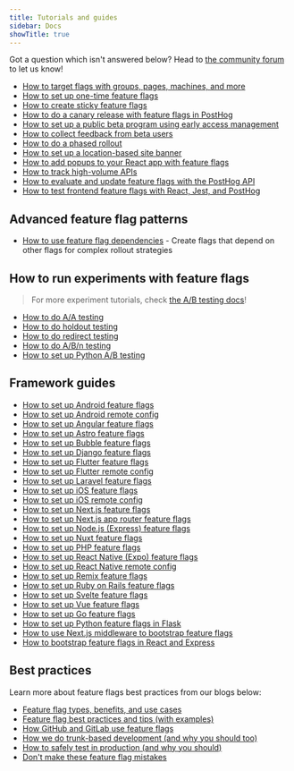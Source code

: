 ```yaml
---
title: Tutorials and guides
sidebar: Docs
showTitle: true
---
```

Got a question which isn't answered below? Head to [the community forum](/questions) to let us know!

- [How to target flags with groups, pages, machines, and more](/tutorials/group-page-machine-flags)
- [How to set up one-time feature flags](/tutorials/one-time-feature-flags)	
- [How to create sticky feature flags](/tutorials/sticky-feature-flags)
- [How to do a canary release with feature flags in PostHog](/tutorials/canary-release)
- [How to set up a public beta program using early access management](/tutorials/public-beta-program)
- [How to collect feedback from beta users](/tutorials/beta-feedback)
- [How to do a phased rollout](/tutorials/phased-rollout)
- [How to set up a location-based site banner](/tutorials/location-based-banner)
- [How to add popups to your React app with feature flags](/tutorials/react-popups)
- [How to track high-volume APIs](/tutorials/track-high-volume-apis)
- [How to evaluate and update feature flags with the PostHog API](/tutorials/api-feature-flags)
- [How to test frontend feature flags with React, Jest, and PostHog](/tutorials/test-frontend-feature-flags)

## Advanced feature flag patterns

- [How to use feature flag dependencies](/docs/feature-flags/dependencies) - Create flags that depend on other flags for complex rollout strategies

## How to run experiments with feature flags
> For more experiment tutorials, check [the A/B testing docs](/docs/experiments/tutorials)!

- [How to do A/A testing](/tutorials/aa-testing)
- [How to do holdout testing](/tutorials/holdout-testing)
- [How to do redirect testing](/tutorials/redirect-testing)
- [How to do A/B/n testing](/tutorials/abn-testing)
- [How to set up Python A/B testing](/tutorials/python-ab-testing)

## Framework guides 

- [How to set up Android feature flags](/tutorials/android-feature-flags)
- [How to set up Android remote config](/tutorials/android-remote-config)
- [How to set up Angular feature flags](/tutorials/angular-analytics#setting-up-and-using-feature-flags)
- [How to set up Astro feature flags](/tutorials/astro-analytics#setting-up-server-side-feature-flags)
- [How to set up Bubble feature flags](/tutorials/bubble-analytics#customizing-components-with-feature-flags)
- [How to set up Django feature flags](/tutorials/django-analytics#4-setting-up-more-posthog-features)
- [How to set up Flutter feature flags](/tutorials/flutter-feature-flags)
- [How to set up Flutter remote config](/tutorials/flutter-remote-config)
- [How to set up Laravel feature flags](/tutorials/laravel-feature-flags)
- [How to set up iOS feature flags](/tutorials/ios-feature-flags)
- [How to set up iOS remote config](/tutorials/ios-remote-config)
- [How to set up Next.js feature flags](/tutorials/nextjs-analytics#setting-up-and-using-feature-flags)
- [How to set up Next.js app router feature flags](/tutorials/nextjs-app-directory-analytics#setting-up-feature-flags)
- [How to set up Node.js (Express) feature flags](/tutorials/node-express-analytics#setting-up-feature-flags)
- [How to set up Nuxt feature flags](/tutorials/nuxt-feature-flags)
- [How to set up PHP feature flags](/tutorials/php-feature-flags)
- [How to set up React Native (Expo) feature flags](/tutorials/react-native-analytics#feature-flags)
- [How to set up React Native remote config](/tutorials/react-native-remote-config)
- [How to set up Remix feature flags](/tutorials/remix-analytics#using-server-side-feature-flags)
- [How to set up Ruby on Rails feature flags](/tutorials/ruby-on-rails-analytics#using-feature-flags)
- [How to set up Svelte feature flags](/tutorials/svelte-analytics#using-feature-flags)
- [How to set up Vue feature flags](/tutorials/vue-feature-flags)
- [How to set up Go feature flags](/tutorials/go-feature-flags)
- [How to set up Python feature flags in Flask](/tutorials/python-feature-flags)
- [How to use Next.js middleware to bootstrap feature flags](/tutorials/nextjs-bootstrap-flags)
- [How to bootstrap feature flags in React and Express](/tutorials/bootstrap-feature-flags-react)

## Best practices

Learn more about feature flags best practices from our blogs below:

- [Feature flag types, benefits, and use cases](/blog/feature-flag-benefits-use-cases)
- [Feature flag best practices and tips (with examples)](/docs/feature-flags/best-practices)
- [How GitHub and GitLab use feature flags](/blog/github-gitlab-feature-flags)
- [How we do trunk-based development (and why you should too)](/product-engineers/trunk-based-development)
- [How to safely test in production (and why you should)](/product-engineers/testing-in-production)
- [Don't make these feature flag mistakes](/newsletter/feature-flag-mistakes)
